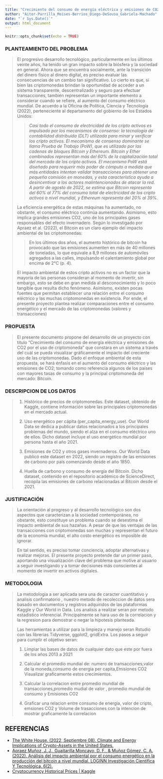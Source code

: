 ---
title: "Crecimiento del consumo de energía eléctrica y emisiones de CO2 por el uso de criptomoneda"
author: "Aitor-Parrilla_Moises-Berrios_Diego-DeSousa_Gabriela-Machado"
date: "`r Sys.Date()`"
output: html_document
---

```{r setup, include=FALSE}
knitr::opts_chunk$set(echo = TRUE)
```

### PLANTEAMIENTO DEL PROBLEMA

>El progresivo desarrollo tecnológico, particularmente en los últimos veinte años, ha tenido un gran impacto sobre la biósfera y la sociedad en general. Ahora que se encuentra socialmente, ante la transición del dinero físico al dinero digital, es preciso evaluar las consecuencias de un cambio tan significativo. 
>Lo cierto es que, si bien las criptomonedas brindan la oportunidad de acceder a un sistema transparente, descentralizado y seguro para efectuar transacciones, también representan un importante elemento a considerar cuando se refiere, al aumento del consumo eléctrico mundial. 
De acuerdo a la Oficina de Política, Ciencia y Tecnología (2022), perteneciente al departamento del gobierno de los Estados Unidos: 
>
>>*Casi todo el consumo de electricidad de los cripto activos es impulsado por los mecanismos de consenso: la tecnología de contabilidad distribuida (DLT) utilizada para minar y verificar los cripto activos. El mecanismo de consenso dominante se llama Prueba de Trabajo (PoW), que es utilizado por las cadenas de bloques Bitcoin y Ethereum. Bitcoin y Ether combinados representan más del 60% de la capitalización total del mercado de los cripto activos. El mecanismo PoW está diseñado para requerir más poder de cómputo a medida que más entidades intentan validar transacciones para obtener una pequeña comisión en monedas, y esta característica ayuda a desincentivar a los actores malintencionados de atacar la red. A partir de agosto de 2022, se estima que Bitcoin representa del 60% al 77% del consumo total de electricidad de los cripto activos a nivel mundial, y Ethereum representa del 20% al 39%.*
>
>La eficiencia energética de estas máquinas ha aumentado, no obstante, el consumo eléctrico continúa aumentando. Asimismo, esto implica grandes emisiones CO2, uno de los principales gases responsables del efecto invernadero. Según lo investigado por Apraez et al. (2022), el Bitcoin es un claro ejemplo del impacto ambiental de las criptomonedas: 
>
>> En  los  últimos  dos  años,  el  aumento  histórico  de bitcoin  ha  provocado  que  las emisiones aumenten en más de 40 millones de toneladas, lo que equivale a 8,9 millones de automóviles agregados a las calles, impulsando el calentamiento global por encima de 2°C (p. 4). 
>
>El impacto ambiental de estos cripto activos no es un factor que la mayoría de las personas consideran al momento de invertir, sin embargo, esto se debe en gran medida al desconocimiento y lo poco tangible que resulta dicho fenómeno. Asimismo, existen pocas fuentes que permitan establecer una relación entre el consumo eléctrico y las muchas criptomonedas en existencia. Por ende, el presente proyecto plantea realizar comparaciones entre el consumo energético y el mercado de las criptomonedas (valores y transacciones)



### PROPUESTA

>El presente documento propone del desarrollo de un proyecto con titulo "Crecimiento del consumo de energía eléctrica y emisiones de CO2 por el uso de criptomoneda" que constara en un sistema a través del cuál se pueda visualizar gráficamente el impacto del creciente uso de las criptomonedas. Dado el enfoque ambiental de esta propuesta, se hará énfasis en el aumento del consumo eléctrico y las emisiones de CO2; tomando como referencia algunos de los países con mayores tasas de consumo y la principal criptomoneda del mercado: Bitcoin.

### DESCRIPCION DE LOS DATOS

>1. Histórico de precios de criptomonedas. Este dataset, obtenido de Kaggle, contiene información sobre las principales criptomonedas en el mercado actual. 
>
>2. Uso energético per cápita (per_capita_energy_use). Our World Data se dedica a publicar datos relacionados a los principales problemas del mundo, siendo el alza en el consumo eléctrico uno de ellos. Dicho dataset incluye el uso energético mundial por persona hasta el año 2021.
>
>3. Emisiones de CO2 y otros gases invernaderos. Our World Data publicó este dataset en 2022, siendo un registro de las emisiones de carbono por país comenzando desde el año 1850.
>
>4. Huella de carbono y consumo de energía del Bitcoin. Dicho dataset, contenido en el repositorio académico de ScienceDirect, recopila las emisiones de carbono relacionadas al Bitcoin desde el 2021. 

### JUSTIFICACIÓN

>La orientación al progreso y al desarrollo tecnológico son dos aspectos que caracterizan a la sociedad contemporánea, no obstante, esto constituye un problema cuando se desestima el impacto ambiental de sus hazañas. A pesar de que las ventajas de las transacciones con criptomonedas son muchas y representan el futuro de la economía mundial, el alto costo energético es imposible de ignorar.
>
>En tal sentido, es preciso tomar conciencia, adoptar alternativas y realizar mejoras. El presente proyecto pretende dar un primer paso, aportando una visualización clave del problema que motive al usuario a seguir investigando y a tomar decisiones más conscientes al momento de invertir en activos digitales. 

### METODOLOGIA

>La metodologia a ser aplicada sera una de caracter cuantitativo y analisis confirmatorio , nuestro metodo de recoleccion de datos sera basado en documentos y registros adquiridos de las plataformas Kaggle y Our World in Data. Los analisis a realizar seran por metodo estadistico inferencial. Principalmente se hara uso de la correlacion y la regresion para demostrar o negar la hipotesis planteada. 
>
>Las herramientas a utilizar para la limpieza y manejo seran Rstudio con las librerias Tidyverse, ggplot2, gridExtra.
>Los pasos a seguir para cumplir el objetivo seran:
>
>1. Limpiar las bases de datos de cualquier dato que este por fuera de los años 2013 a 2021
>
>2. Calcular el promedio mundial de: numero de transacciones,valor de la moneda,consumo de energia per capita,Emisiones CO2 Visualizar graficamente estos crecimientos.
>
>3. Calcular la correlacion entre promedio mundial de transacciones,promedio mudial de valor , promedio mundial de consumo y Emisiones CO2
>
>4. Graficar una relacion entre consumo de energia, valor de cripto, emsiones CO2 y Volume de trasacciones con la intencion de mostrar graficamente la correlacion



## REFERENCIAS 

- [The White House. (2022, Septiembre 08). Climate and Energy Implications of Crypto-Assets in the United States.]( https://www.whitehouse.gov/ostp/news-updates/2022/09/08/fact-sheet-climate-and-energy-implications-of-crypto-assets-in-the-united-states/)
- [Apraez Muñoz, J. J., Guaitarilla Moncayo, D. F., & Muñoz Gómez, C. A. (2022). Análisis del impacto ambiental por el consumo energético en la producción del bitcoin a nivel mundial. LOGINN Investigación Científica Y Tecnológica, 6(2).]( https://doi.org/10.23850/25907441.4800)
- [Cryptocurrency Historical Prices | Kaggle](https://www.kaggle.com/datasets/sudalairajkumar/cryptocurrencypricehistory?resource=download)
